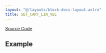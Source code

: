 ```yaml
---
layout: "@/layouts/block-docs-layout.astro"
title: SET_CART_LIN_VEL
---
```



<PythonDocsDisplay docstring={docstring} />

[Source Code](https://github.com/flojoy-ai/blocks/blob/main/blocks/IO/ROBOTICS/ARMS/MECADEMIC/SET_CART_LIN_VEL/SET_CART_LIN_VEL.py)

## Example
